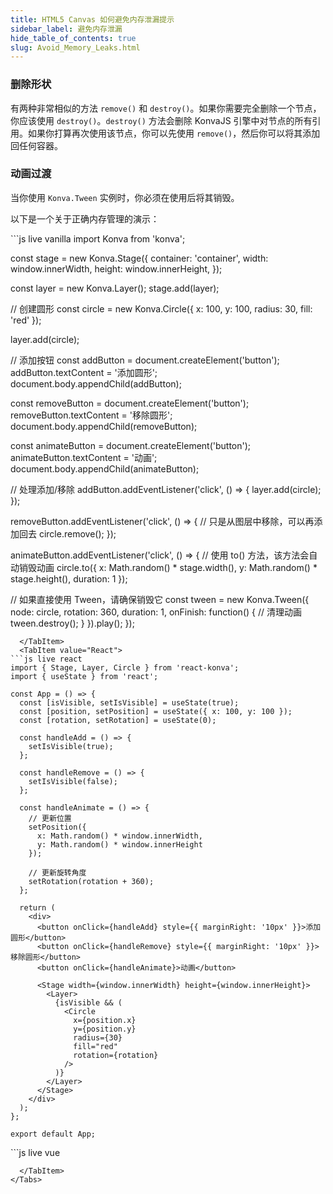 ```yaml
---
title: HTML5 Canvas 如何避免内存泄漏提示
sidebar_label: 避免内存泄漏
hide_table_of_contents: true
slug: Avoid_Memory_Leaks.html
---
```


### 删除形状

有两种非常相似的方法 `remove()` 和 `destroy()`。如果你需要完全删除一个节点，你应该使用 `destroy()`。`destroy()` 方法会删除 KonvaJS 引擎中对节点的所有引用。如果你打算再次使用该节点，你可以先使用 `remove()`，然后你可以将其添加回任何容器。

### 动画过渡

当你使用 `Konva.Tween` 实例时，你必须在使用后将其销毁。

以下是一个关于正确内存管理的演示：


<Tabs>
  <TabItem value="Vanilla" default>
```js live vanilla
import Konva from 'konva';

const stage = new Konva.Stage({
  container: 'container',
  width: window.innerWidth,
  height: window.innerHeight,
});

const layer = new Konva.Layer();
stage.add(layer);

// 创建圆形
const circle = new Konva.Circle({
  x: 100,
  y: 100,
  radius: 30,
  fill: 'red'
});

layer.add(circle);

// 添加按钮
const addButton = document.createElement('button');
addButton.textContent = '添加圆形';
document.body.appendChild(addButton);

const removeButton = document.createElement('button');
removeButton.textContent = '移除圆形';
document.body.appendChild(removeButton);

const animateButton = document.createElement('button');
animateButton.textContent = '动画';
document.body.appendChild(animateButton);

// 处理添加/移除
addButton.addEventListener('click', () => {
  layer.add(circle);
});

removeButton.addEventListener('click', () => {
  // 只是从图层中移除，可以再添加回去
  circle.remove();
});

animateButton.addEventListener('click', () => {
  // 使用 to() 方法，该方法会自动销毁动画
  circle.to({
    x: Math.random() * stage.width(),
    y: Math.random() * stage.height(),
    duration: 1
  });
  
  // 如果直接使用 Tween，请确保销毁它
  const tween = new Konva.Tween({
    node: circle,
    rotation: 360,
    duration: 1,
    onFinish: function() {
      // 清理动画
      tween.destroy();
    }
  }).play();
});
```
  </TabItem>
  <TabItem value="React">
```js live react
import { Stage, Layer, Circle } from 'react-konva';
import { useState } from 'react';

const App = () => {
  const [isVisible, setIsVisible] = useState(true);
  const [position, setPosition] = useState({ x: 100, y: 100 });
  const [rotation, setRotation] = useState(0);

  const handleAdd = () => {
    setIsVisible(true);
  };

  const handleRemove = () => {
    setIsVisible(false);
  };

  const handleAnimate = () => {
    // 更新位置
    setPosition({
      x: Math.random() * window.innerWidth,
      y: Math.random() * window.innerHeight
    });
    
    // 更新旋转角度
    setRotation(rotation + 360);
  };

  return (
    <div>
      <button onClick={handleAdd} style={{ marginRight: '10px' }}>添加圆形</button>
      <button onClick={handleRemove} style={{ marginRight: '10px' }}>移除圆形</button>
      <button onClick={handleAnimate}>动画</button>
      
      <Stage width={window.innerWidth} height={window.innerHeight}>
        <Layer>
          {isVisible && (
            <Circle
              x={position.x}
              y={position.y}
              radius={30}
              fill="red"
              rotation={rotation}
            />
          )}
        </Layer>
      </Stage>
    </div>
  );
};

export default App;
```
  </TabItem>
  <TabItem value="Vue">
```js live vue
<template>
  <div>
    <button @click="handleAdd" style="margin-right: 10px">添加圆形</button>
    <button @click="handleRemove" style="margin-right: 10px">移除圆形</button>
    <button @click="handleAnimate">动画</button>
    
    <v-stage :config="stageSize">
      <v-layer>
        <v-circle
          v-if="isVisible"
          :config="circleConfig"
        />
      </v-layer>
    </v-stage>
  </div>
</template>

<script setup>
import { ref } from 'vue';

const stageSize = {
  width: window.innerWidth,
  height: window.innerHeight
};

const isVisible = ref(true);
const position = ref({ x: 100, y: 100 });
const rotation = ref(0);

const circleConfig = ref({
  x: position.value.x,
  y: position.value.y,
  radius: 30,
  fill: 'red',
  rotation: rotation.value
});

const handleAdd = () => {
  isVisible.value = true;
};

const handleRemove = () => {
  isVisible.value = false;
};

const handleAnimate = () => {
  // 更新位置
  position.value = {
    x: Math.random() * window.innerWidth,
    y: Math.random() * window.innerHeight
  };
  
  // 更新旋转角度
  rotation.value += 360;
  
  // 更新配置
  circleConfig.value = {
    ...circleConfig.value,
    x: position.value.x,
    y: position.value.y,
    rotation: rotation.value
  };
};
</script>
```
  </TabItem>
</Tabs>
